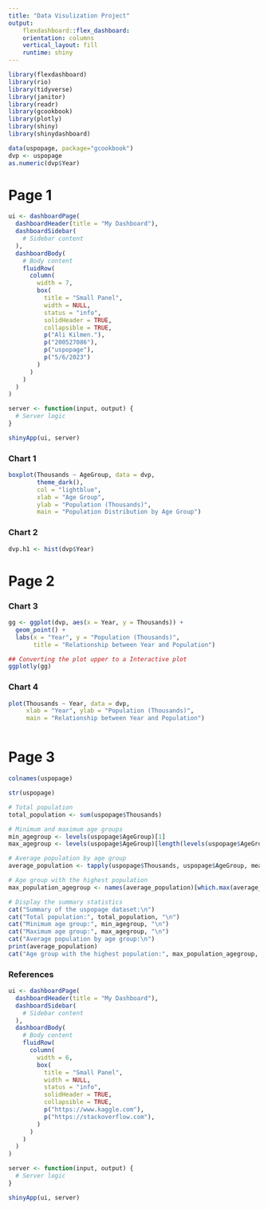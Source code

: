 ---
title: "Data Visulization Project"
output:
    flexdashboard::flex_dashboard:
    orientation: columns
    vertical_layout: fill
    runtime: shiny
---

```{r setup, include=FALSE}
library(flexdashboard)
library(rio)
library(tidyverse)
library(janitor)
library(readr)
library(gcookbook)
library(plotly)
library(shiny)
library(shinydashboard)

data(uspopage, package="gcookbook")
dvp <- uspopage
as.numeric(dvp$Year)

```



Page 1 {data-orientation=rows data-icon=}
======================================================================


```{r}

ui <- dashboardPage(
  dashboardHeader(title = "My Dashboard"),
  dashboardSidebar(
    # Sidebar content
  ),
  dashboardBody(
    # Body content
    fluidRow(
      column(
        width = 7,
        box(
          title = "Small Panel",
          width = NULL,
          status = "info",
          solidHeader = TRUE,
          collapsible = TRUE,
          p("Ali Kilmen."),
          p("200527086"),
          p("uspopage"),
          p("5/6/2023")
        )
      )
    )
  )
)

server <- function(input, output) {
  # Server logic
}

shinyApp(ui, server)

```


### Chart 1

```{r}

boxplot(Thousands ~ AgeGroup, data = dvp,
        theme_dark(),
        col = "lightblue",
        xlab = "Age Group",
        ylab = "Population (Thousands)",
        main = "Population Distribution by Age Group")

```

### Chart 2

```{r}
dvp.h1 <- hist(dvp$Year)

```


Page 2 {data-icon=}
=================================================  



### Chart 3


```{r, warning= F, message=F}

gg <- ggplot(dvp, aes(x = Year, y = Thousands)) +
  geom_point() +
  labs(x = "Year", y = "Population (Thousands)",
       title = "Relationship between Year and Population")

## Converting the plot upper to a Interactive plot 
ggplotly(gg)


```


### Chart 4

```{r message=FALSE, warning=FALSE}
plot(Thousands ~ Year, data = dvp,
     xlab = "Year", ylab = "Population (Thousands)",
     main = "Relationship between Year and Population")



```


Page 3 {data-icon="fa-area-chart"}
=====================================  


```{r}
colnames(uspopage)

str(uspopage)

# Total population
total_population <- sum(uspopage$Thousands)

# Minimum and maximum age groups
min_agegroup <- levels(uspopage$AgeGroup)[1]
max_agegroup <- levels(uspopage$AgeGroup)[length(levels(uspopage$AgeGroup))]

# Average population by age group
average_population <- tapply(uspopage$Thousands, uspopage$AgeGroup, mean)

# Age group with the highest population
max_population_agegroup <- names(average_population)[which.max(average_population)]

# Display the summary statistics
cat("Summary of the uspopage dataset:\n")
cat("Total population:", total_population, "\n")
cat("Minimum age group:", min_agegroup, "\n")
cat("Maximum age group:", max_agegroup, "\n")
cat("Average population by age group:\n")
print(average_population)
cat("Age group with the highest population:", max_population_agegroup, "\n")

```




### References

```{r}

ui <- dashboardPage(
  dashboardHeader(title = "My Dashboard"),
  dashboardSidebar(
    # Sidebar content
  ),
  dashboardBody(
    # Body content
    fluidRow(
      column(
        width = 6,
        box(
          title = "Small Panel",
          width = NULL,
          status = "info",
          solidHeader = TRUE,
          collapsible = TRUE,
          p("https://www.kaggle.com"),
          p("https://stackoverflow.com"),
        )
      )
    )
  )
)

server <- function(input, output) {
  # Server logic
}

shinyApp(ui, server)


```

